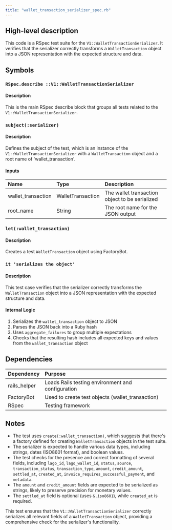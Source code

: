 ```yaml
---
title: "wallet_transaction_serializer_spec.rb"
---
```


## High-level description
This code is a RSpec test suite for the `V1::WalletTransactionSerializer`. It verifies that the serializer correctly transforms a `WalletTransaction` object into a JSON representation with the expected structure and data.

## Symbols

### `RSpec.describe ::V1::WalletTransactionSerializer`
#### Description
This is the main RSpec describe block that groups all tests related to the `V1::WalletTransactionSerializer`.

### `subject(:serializer)`
#### Description
Defines the subject of the test, which is an instance of the `V1::WalletTransactionSerializer` with a `WalletTransaction` object and a root name of 'wallet_transaction'.

#### Inputs
| Name | Type | Description |
|:-----|:-----|:------------|
| wallet_transaction | WalletTransaction | The wallet transaction object to be serialized |
| root_name | String | The root name for the JSON output |

### `let(:wallet_transaction)`
#### Description
Creates a test `WalletTransaction` object using FactoryBot.

### `it 'serializes the object'`
#### Description
This test case verifies that the serializer correctly transforms the `WalletTransaction` object into a JSON representation with the expected structure and data.

#### Internal Logic
1. Serializes the `wallet_transaction` object to JSON
2. Parses the JSON back into a Ruby hash
3. Uses `aggregate_failures` to group multiple expectations
4. Checks that the resulting hash includes all expected keys and values from the `wallet_transaction` object

## Dependencies
| Dependency | Purpose |
|:-----------|:--------|
| rails_helper | Loads Rails testing environment and configuration |
| FactoryBot | Used to create test objects (wallet_transaction) |
| RSpec | Testing framework |

## Notes
- The test uses `create(:wallet_transaction)`, which suggests that there's a factory defined for creating `WalletTransaction` objects in the test suite.
- The serializer is expected to handle various data types, including strings, dates (ISO8601 format), and boolean values.
- The test checks for the presence and correct formatting of several fields, including `lago_id`, `lago_wallet_id`, `status`, `source`, `transaction_status`, `transaction_type`, `amount`, `credit_amount`, `settled_at`, `created_at`, `invoice_requires_successful_payment`, and `metadata`.
- The `amount` and `credit_amount` fields are expected to be serialized as strings, likely to preserve precision for monetary values.
- The `settled_at` field is optional (uses `&.iso8601`), while `created_at` is required.

This test ensures that the `V1::WalletTransactionSerializer` correctly serializes all relevant fields of a `WalletTransaction` object, providing a comprehensive check for the serializer's functionality.